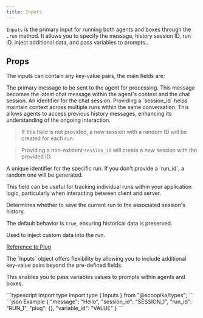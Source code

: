 ```yaml
---
title: Inputs
---
```


`Inputs` is the primary input for running both agents and boxes through the `.run` method. It allows you to specify the message, history session ID, run ID, inject additional data, and pass variables to prompts..

## Props

The inputs can contain any key-value pairs, the main fields are:

<ParamField path="message" type="string">
  The primary message to be sent to the agent for processing. This message becomes the latest chat message within the agent's context and the chat session.
</ParamField>

<ParamField path="session_id" type="string">
  An identifier for the chat session. Providing a `session_id` helps maintain context across multiple runs within the same conversation. This allows agents to access previous history messages, enhancing its understanding of the ongoing interaction.

  > If this field is not provided, a new session with a random ID will be created for each run.

  > Providing a non-existent `session_id` will create a new session with the provided ID.
</ParamField>

<ParamField path="run_id" type="string">
  A unique identifier for the specific run. If you don't provide a `run_id`, a random one will be generated.

  This field can be useful for tracking individual runs within your application logic, particularly when interacting between client and server.
</ParamField>

<ParamField path="save_history" type="boolean" default={true}>
  Determines whether to save the current run to the associated session's history.

  The default behavior is `true`, ensuring historical data is preserved.
</ParamField>


<ParamField path="plug" type="Plug">
  Used to inject custom data into the run.

  [Reference to Plug](/api-reference/plug)
</ParamField>

<ParamField path="Custom Key-Value Pairs">
  The `Inputs` object offers flexibility by allowing you to include additional key-value pairs beyond the pre-defined fields.

  This enables you to pass variables values to prompts within agents and boxes.
</ParamField>

<RequestExample>
```typescript Import type
import type { Inputs } from "@scoopika/types";
```
</RequestExample>

<ResponseExample>
```json Example
{
  "message": "Hello",
  "session_id": "SESSION_1",
  "run_id": "RUN_1",
  "plug": {},
  "variable_id": "VALUE"
}
```
</ResponseExample>
